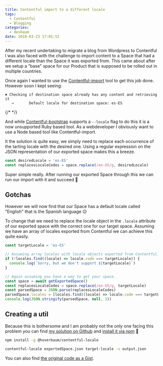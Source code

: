 ```yaml
---
title: Contentful import to a different locale
tags:
  - Contentful
  - Blogging
categories:
  - devbaum
date: 2018-03-23 17:01:52
---
```


After my recent undertaking to migrate a blog from Wordpress to Contentful I was also faced with the challenge to import content to a Space that had a different locale than the Space it was exported from. This came about after we setup a "base" space for our Product that is supposed to be rolled out in multiple countries.

Once again I wanted to use the [Contentful-import](https://github.com/contentful/contentful-import) tool to get this job done. However soon I kept seeing:

```
✖ Checking if destination space already has any content and retrieving it
   →       Default locale for destination space: es-ES
```

{/* <!--more--> */}

And while [Contentful-bootstrap](https://github.com/contentful/contentful-bootstrap.rb) supports a `--locale` flag to do this it is a now unsupported Ruby based tool. As a webdeveloper I obviously want to use a Node based tool like Contentful-import.

It the solution is quite easy, we simply need to replace each occurrence of the tarting locale with the desired one. Using a regular expression on the JSON representation of our exported space makes this a breeze.

```javascript
const desiredLocale = 'es-ES'
const replacesLocaleCodes = space.replace(/en-US/g, desiredLocale)
```

Super simple really. After running our exported Space through this we can run our import with it and succeed 🎉

## Gotchas

However we will now find that our Space has a default locale called "English" that is the Spanish language 😕

To change that we need to replace the locale object in the `.locale` attribute of our exported space with the correct one for our target space. Assuming we have an array of locales exported from Contentful we can achieve this quite easily.

```javascript
const targetLocale = 'es-ES'

// Assuming array locales with locale objects exported from Contentful.
if (!locales.find((locale) => locale.code === targetLocale)) {
  console.log(`Sorry, but we don't support ${targetLocale}`)
}

// Again assuming you have a way to get your space.
const space = await getExportedSpace()
const replacesLocaleCodes = space.replace(/en-US/g, targetLocale)
const parsedSpace = JSON.parse(replacesLocaleCodes)
parsedSpace.locales = [locales.find((locale) => locale.code === targetLocale)]
console.log(JSON.stringify(parsedSpace, null, 2))
```

## Creating a util

Because this is bothersome and I am probably not the only one facing this problem you can find [my solution on Github](https://github.com/HoverBaum/contentful-locale) and [install it via npm](https://www.npmjs.com/package/@hoverbaum/contentful-locale) 🧙‍

```bash
npm install -g @hoverbaum/contentful-locale

contentful-locale exportedSpace.json target-locale -s output.json
```

You can also find [the original code as a Gist](https://gist.github.com/HoverBaum/cd1058d4fde2dffcb0d127c506b52a3e).
